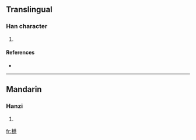 ==Translingual==

===Han character===
{{Han char|rn=75|rad=木|as=15|sn=19|four=|canj=木廿月火 (DTBF)}}

# {{defn|Han|sort=木15}}

====References====
* {{Han ref|kx=0560.040|dkj=15797|hdz=21312.060|uh=6AD2|ud=27346}}

----

==Mandarin==

===Hanzi===
{{cmn-hanzi|pin=[[sà]] ([[sa4]]), [[zhì]] ([[zhi4]])|wg=sa<sup>4</sup>, chih<sup>4</sup>}}

# {{defn|Mandarin}}

[[fr:櫒]]